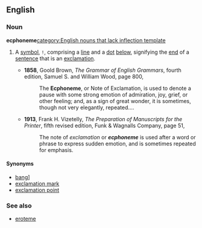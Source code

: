 ==English==
===Noun===
'''ecphoneme'''[[category:English nouns that lack inflection template]]
#{{obsolete}} A [[symbol]], <code>!</code>, comprising a [[line]] and a [[dot]] [[below]], signifying the [[end]] of a [[sentence]] that is an [[exclamation]].
#*'''1858''', Goold Brown, ''The Grammar of English Grammars'', fourth edition, Samuel S. and William Wood, page 800,
#*:The '''Ecphoneme''', or Note of Exclamation, is used to denote а pause with some strong emotion of admiration, joy, grief, or other feeling; and, as a sign of great wonder, it is sometimes, though not very elegantly, repeated....
#*'''1913''', Frank H. Vizetelly, ''The Preparation of Manuscripts for the Printer'', fifth revised edition, Funk & Wagnalls Company, page 51,
#*:The note of ''exclamation'' or '''''ecphoneme''''' is used after a word or phrase to express sudden emotion, and is sometimes repeated for emphasis.


====Synonyms====
*[[bang]]] {{qualifier|slang}}
*[[exclamation mark]]
*[[exclamation point]]

===See also===
*[[eroteme]]